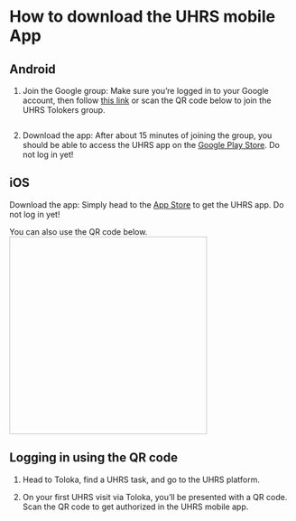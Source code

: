 # How to download the UHRS mobile App

## Android
1. Join the Google group: Make sure you’re logged in to your Google account, then follow [this link](https://groups.google.com/g/uhrs-tolokers/) or scan the QR code below to join the UHRS Tolokers group.
<Image width="350px" withBackground imageId="f9089d9ae1f384433ca62e6b378a1015" alt="" />

2. Download the app: After about 15 minutes of joining the group, you should be able to access the UHRS app on the [Google Play Store](https://play.google.com/store/apps/details?id=com.microsoft.uhrs%20). Do not log in yet!


## iOS
Download the app: Simply head to the [App Store](https://apps.apple.com/ru/app/uhrs/id1636040053?l=en-GB) to get the UHRS app. Do not log in yet!

You can also use the QR code below.
<Image width="350px" height="350px" withBackground imageId="f08d29e7258f2ca3df270243cf7b6072" alt="" />

## Logging in using the QR code
1. Head to Toloka, find a UHRS task, and go to the UHRS platform.

1. On your first UHRS visit via Toloka, you’ll be presented with a QR code. Scan the QR code to get authorized in the UHRS mobile app.